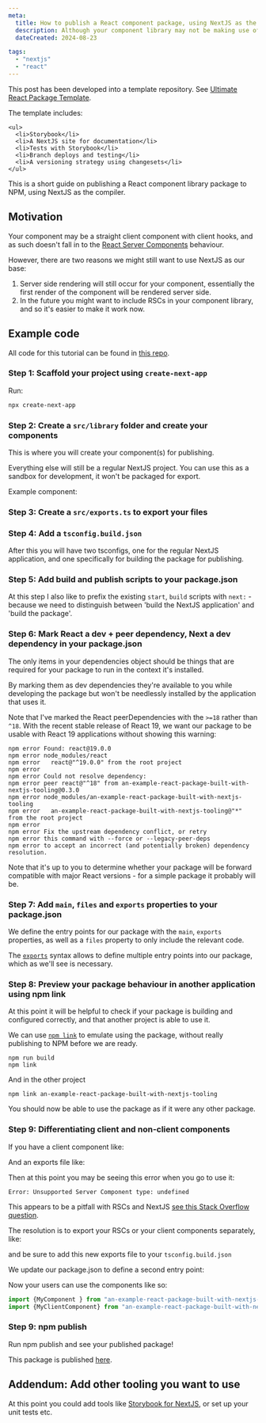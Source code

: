 ```yaml
---
meta:
  title: How to publish a React component package, using NextJS as the compiler
  description: Although your component library may not be making use of React Server Components and the like, it can be helpful to see how the component behaves in a NextJS context.
  dateCreated: 2024-08-23

tags: 
  - "nextjs"
  - "react"
---
```


<InfoPanel level="info">
  <p>
    This post has been developed into a template repository. See <a href="https://github.com/dwjohnston/ultimate-react-package-template">Ultimate React Package Template</a>.
  </p>
  <p>
    The template includes:

    <ul>
      <li>Storybook</li>
      <li>A NextJS site for documentation</li>
      <li>Tests with Storybook</li> 
      <li>Branch deploys and testing</li>
      <li>A versioning strategy using changesets</li>
    </ul>
  </p>
</InfoPanel>

This is a short guide on publishing a React component library package to NPM, using NextJS as the compiler. 

## Motivation 

Your component may be a straight client component with client hooks, and as such doesn't fall in to the [React Server Components](https://nextjs.org/docs/app/building-your-application/rendering/server-components) behaviour. 

However, there are two reasons we might still want to use NextJS as our base: 

1. Server side rendering will still occur for your component, essentially the first render of the component will be rendered server side. 
2. In the future you might want to include RSCs in your component library, and so it's easier to make it work now. 

## Example code

All code for this tutorial can be found in [this repo](https://github.com/dwjohnston/an-example-react-package-built-with-nextjs-tooling).

### Step 1: Scaffold your project using `create-next-app`

Run:
```bash
npx create-next-app
```

### Step 2: Create a `src/library` folder and create your components 

This is where you will create your component(s) for publishing. 

Everything else will still be a regular NextJS project. You can use this as a sandbox for development, it won't be packaged for export. 

Example component:

<GithubPermalinkRsc permalink="https://github.com/dwjohnston/an-example-react-package-built-with-nextjs-tooling/blob/339763c59d918f526c7726f166e055cc9e6448c7/src/library/MyComponent.tsx#L1-L6"/>

### Step 3: Create a `src/exports.ts` to export your files 

<GithubPermalinkRsc permalink="https://github.com/dwjohnston/an-example-react-package-built-with-nextjs-tooling/blob/6693d8e06152de64bc794031d6e14b601fb07f31/src/exports.ts#L1"/>

### Step 4: Add a `tsconfig.build.json`

After this you will have two tsconfigs, one for the regular NextJS application, and one specifically for building the package for publishing. 

<GithubPermalinkRsc permalink="https://github.com/dwjohnston/an-example-react-package-built-with-nextjs-tooling/blob/6693d8e06152de64bc794031d6e14b601fb07f31/tsconfig.build.json#L1-L29"/>

### Step 5: Add build and publish scripts to your package.json

At this step I also like to prefix the existing `start`, `build` scripts with `next:` - because we need to distinguish between 'build the NextJS application' and 'build the package'.  

<GithubPermalinkRsc permalink="https://github.com/dwjohnston/an-example-react-package-built-with-nextjs-tooling/blob/2b63c633a25d892a18f97bc74debba6ee7d0eafd/package.json#L9-L16"/>

### Step 6: Mark React a dev + peer dependency, Next a dev dependency in your package.json

The only items in your dependencies object should be things that are required for your package to run in the context it's installed. 

By marking them as dev dependencies they're available to you while developing the package but won't be needlessly installed by the application that uses it. 

<GithubPermalinkRsc permalink="https://github.com/dwjohnston/an-example-react-package-built-with-nextjs-tooling/blob/9504c47ce26b1f48ff5b33a319499dd381d6a920/package.json#L17-L31"/>

Note that I've marked the React peerDependencies with the `>=18` rather than `^18`. With the recent stable release of React 19, we want our package to be usable with React 19 applications without showing this warning: 

```
npm error Found: react@19.0.0
npm error node_modules/react
npm error   react@"^19.0.0" from the root project
npm error
npm error Could not resolve dependency:
npm error peer react@"^18" from an-example-react-package-built-with-nextjs-tooling@0.3.0
npm error node_modules/an-example-react-package-built-with-nextjs-tooling
npm error   an-example-react-package-built-with-nextjs-tooling@"*" from the root project
npm error
npm error Fix the upstream dependency conflict, or retry
npm error this command with --force or --legacy-peer-deps
npm error to accept an incorrect (and potentially broken) dependency resolution.
```

Note that it's up to you to determine whether your package will be forward compatible with major React versions - for a simple package it probably will be.

### Step 7: Add `main`, `files` and `exports` properties to your package.json

We define the entry points for our package with the `main`, `exports` properties, as well as a `files` property to only include the relevant code.

<GithubPermalinkRsc permalink="https://github.com/dwjohnston/an-example-react-package-built-with-nextjs-tooling/blob/5f98f329854e10b49af2ff525b9b3d7f907f3f79/package.json#L4-L8"/>

The [`exports`](https://docs.npmjs.com/cli/v10/configuring-npm/package-json#exports) syntax allows to define multiple entry points into our package, which as we'll see is necessary.

### Step 8: Preview your package behaviour in another application using npm link 

At this point it will be helpful to check if your package is building and configured correctly, and that another project is able to use it. 

We can use [`npm link`](https://docs.npmjs.com/cli/v10/commands/npm-link) to emulate using the package, without really publishing to NPM before we are ready. 

```
npm run build 
npm link 
```

And in the other project

``` 
npm link an-example-react-package-built-with-nextjs-tooling
```

You should now be able to use the package as if it were any other package. 

### Step 9: Differentiating client and non-client components 

If you have a client component like: 

<GithubPermalinkRsc permalink="https://github.com/dwjohnston/an-example-react-package-built-with-nextjs-tooling/blob/ede0876fd4406d5be8fdcb602dc9e3b755e6d59d/src/library/MyClientComponent.tsx#L1-L11"/>

And an exports file like: 

<GithubPermalinkRsc permalink="https://github.com/dwjohnston/an-example-react-package-built-with-nextjs-tooling/blob/ede0876fd4406d5be8fdcb602dc9e3b755e6d59d/src/exports.ts#L1-L2"/>

Then at this point you may be seeing this error when you go to use it:

```
Error: Unsupported Server Component type: undefined
```

This appears to be a pitfall with RSCs and NextJS [see this Stack Overflow question](https://stackoverflow.com/questions/75261466/unsupported-server-component-type-undefined-next-js-13).

The resolution is to export your RSCs or your client components separately, like: 

<GithubPermalinkRsc permalink="https://github.com/dwjohnston/an-example-react-package-built-with-nextjs-tooling/blob/339763c59d918f526c7726f166e055cc9e6448c7/src/exports.ts#L1-L2"/>

<GithubPermalinkRsc permalink="https://github.com/dwjohnston/an-example-react-package-built-with-nextjs-tooling/blob/9d67e42e38b1018a51d2d0b2d9cc3f26a3016e8f/src/export-client.ts#L1-L2"/>

and be sure to add this new exports file to your `tsconfig.build.json` 

<GithubPermalinkRsc permalink="https://github.com/dwjohnston/an-example-react-package-built-with-nextjs-tooling/blob/9d67e42e38b1018a51d2d0b2d9cc3f26a3016e8f/tsconfig.build.json#L24-L27"/>

We update our package.json to define a second entry point: 

<GithubPermalinkRsc permalink="https://github.com/dwjohnston/an-example-react-package-built-with-nextjs-tooling/blob/14c9fd167a997cce941d570d2d1dd20d2161d08f/package.json#L6-L9"/>

Now your users can use the components like so:


```js
import {MyComponent } from "an-example-react-package-built-with-nextjs-tooling";
import {MyClientComponent} from "an-example-react-package-built-with-nextjs-tooling/client";
```

### Step 9: npm publish

Run npm publish and see your published package!

This package is published [here](https://www.npmjs.com/package/an-example-react-package-built-with-nextjs-tooling).


## Addendum: Add other tooling you want to use

At this point you could add tools like [Storybook for NextJS](https://storybook.js.org/docs/get-started/frameworks/nextjs), or set up your unit tests etc.



